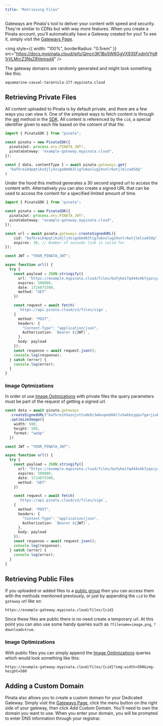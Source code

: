 ```yaml
---
title: "Retrieving Files"
---
```


Gateways are Pinata's tool to deliver your content with speed and security. They're similar to CDNs but with way more features. When you create a Pinata account, you'll automatically have a Gateway created for you! To see it, simply visit the [Gateways Page](https://app.pinata.cloud/gateway).

<img
  style={{ width: "100%", borderRadius: "0.5rem" }}
  src="https://docs.mypinata.cloud/ipfs/Qmcn3K1Bo5W6GgVX935FxdmVYg91rVLMrcZ3NsZ8Vemsd4"
/>

The gateway domains are randomly generated and might look something like this:

```
aquamarine-casual-tarantula-177.mypinata.cloud
```

## Retrieving Private Files

All content uploaded to Pinata is by default private, and there are a few ways you can view it. One of the simplest ways to fetch content is through the [get](/ipfs-sdk/gateways/get) method in the [SDK](/sdk). All content is referenced by the `cid`, a special identifier given to each file based on the cotnent of that file.

```typescript
import { PinataSDK } from "pinata";

const pinata = new PinataSDK({
  pinataJwt: process.env.PINATA_JWT!,
  pinataGateway: "example-gateway.mypinata.cloud",
});

const { data, contentType } = await pinata.gateways.get(
  "bafkreib4pqtikzdjlj4zigobmd63lig7u6oxlug24snlr6atjlmlza45dq"
)
```

Under the hood this method generates a 30 second signed url to access the content with. Alternatively you can also create a signed URL that can be used to access the content for a specified limited amount of time.

<CodeGroup>

```typescript SDK {8-11}
import { PinataSDK } from "pinata";

const pinata = new PinataSDK({
  pinataJwt: process.env.PINATA_JWT!,
  pinataGateway: "example-gateway.mypinata.cloud",
});

const url = await pinata.gateways.createSignedURL({
	cid: "bafkreib4pqtikzdjlj4zigobmd63lig7u6oxlug24snlr6atjlmlza45dq",
	expires: 30, // Number of seconds link is valid for
});
```

```typescript API {5-10}
const JWT = "YOUR_PINATA_JWT";

async function url() {
  try {
    const payload = JSON.stringify({
      url: "https://example.mypinata.cloud/files/bafybeifq444z4b7yqzcyz4a5gspb2rpyfcdxp3mrfpigmllh52ld5tyzwm",
      expires: 500000,
      date: 1724875300,
      method: "GET"
    })

    const request = await fetch(
      `https://api.pinata.cloud/v3/files/sign`,
    {
      method: "POST",
      headers: {
        "Content-Type": "application/json",
        Authorization: `Bearer ${JWT}`,
      },
      body: payload
    });
    const response = await request.json();
    console.log(response);
  } catch (error) {
    console.log(error);
  }
}
```

</CodeGroup>

### Image Optmizations

In order ot use [Image Optmizations](/gateways/image-optimizations) with private files the query parameters must be part of the request of getting a signed url.

<CodeGroup>

```typescript SDK {3-7}
const data = await pinata.gateways
  .createSignedURL("bafkreih5aznjvttude6c3wbvqeebb6rlx5wkbzyppv7garjiubll2ceym4")
  .optimizeImage({
    width: 500,
    height: 500,
    format: "webp"
  })
```

```typescript API {6}
const JWT = "YOUR_PINATA_JWT";

async function url() {
  try {
    const payload = JSON.stringify({
      url: "https://example.mypinata.cloud/files/bafybeifq444z4b7yqzcyz4a5gspb2rpyfcdxp3mrfpigmllh52ld5tyzwm?img-width=500&img-height=500&img-format=webp",
      expires: 500000,
      date: 1724875300,
      method: "GET"
    })

    const request = await fetch(
      `https://api.pinata.cloud/v3/files/sign`,
    {
      method: "POST",
      headers: {
        "Content-Type": "application/json",
        Authorization: `Bearer ${JWT}`,
      },
      body: payload
    });
    const response = await request.json();
    console.log(response);
  } catch (error) {
    console.log(error);
  }
}
```

</CodeGroup>

## Retrieving Public Files

If you uploaded or added files to a [public group](/files/file-groups#public-vs-private-groups) then you can access them with the methods mentioned previously, or just by appending the `cid` to the `gateway` url like so:

```
https://example-gateway.mypinata.cloud/files/{cid}
```

Since these files are public there is no need create a temporary url. At this point you can also use some handy queries such as `?filename=image.png`, `?download=true`.

### Image Optimizations

With public files you can simply append the [Image Optimizations](/gateways/image-optimizations) queries which would look something like this:

```
https://example-gateway.mypinata.cloud/files/{cid}?img-width=500&img-height=500
```

## Adding a Custom Domain

Pinata also allows you to create a custom domain for your Dedicated Gateway. Simply visit the [Gateways Page](https://app.pinata.cloud/gateway), click the menu button on the right side of your gateway, then click Add Custom Domain. You'll need to own the domain you want to use. When you enter your domain, you will be prompted to enter DNS information through your registrar.
